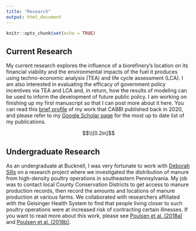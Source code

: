 ```yaml
---
title: "Research"
output: html_document
---
```


```r
knitr::opts_chunk$set(echo = TRUE)
```

## Current Research

My current research explores the influence of a biorefinery's location on its financial viability and the environmental impacts of the fuel it produces using techno-economic analysis (TEA) and life cycle assessment (LCA). I am also interested in evaluating the efficacy of government policy incentives via TEA and LCA and, in return, how the results of modeling can be used to inform the development of future public policy. I am working on finishing up my first manuscript so that I can post more about it here. You can read this [brief profile](https://cabbi.bio/dalton-stewart-economics-and-environment-both-vital-to-sustainability/) of my work that CABBI published back in 2020, and please refer to my [Google Scholar page](https://scholar.google.com/citations?user=w_vTjaIAAAAJ&hl=en&oi=ao) for the most up to date list of my publications.

$$\\[0.2in]$$

## Undergraduate Research

As an undergraduate at Bucknell, I was very fortunate to work with [Deborah Sills](https://www.bucknell.edu/fac-staff/deborah-sills) on a research project where we investigated the distribution of manure from high-density poultry operations in southeastern Pennsylvania. My job was to contact local County Conservation Districts to get access to manure production records, then record the amounts and locations of manure production at various farms. We collaborated with researchers affiliated with the Geisinger Health System to find that people living closer to such poultry operations were at increased risk of contracting certain illnesses. If you want to read more about this work, please see [Poulsen et al. (2018a)](https://doi.org/10.1097/EE9.0000000000000013) and [Poulsen et al. (2018b)](https://doi.org/10.1016/j.ijheh.2017.12.005).
